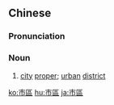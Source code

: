 {{also|市区}}
==Chinese==
{{zh-forms|s=市区}}

===Pronunciation===
{{zh-pron
|m=shìqū
|c=si5 keoi1
|mn=qz:chhǐ-khu/tw,xm:chhī-khu/zz:chhī-khi
|cat=n
}}

===Noun===
{{zh-noun}}

# [[city]] [[proper]]; [[urban]] [[district]]

[[ko:市區]]
[[hu:市區]]
[[ja:市區]]